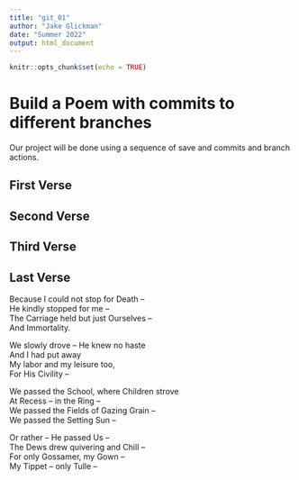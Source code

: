 ```yaml
---
title: "git_01"
author: "Jake Glickman"
date: "Summer 2022"
output: html_document
---
```


```r
knitr::opts_chunk$set(echo = TRUE)
```
# Build a Poem with commits to different branches
Our project will be done using a sequence of save and commits and branch actions.
<!-- Do not modify or change any text in "!--" bracketed areas such as this --- these are instructions to
you, if you change any of this the git program will notice it and compromise your git merging strategy !-->

## First Verse 
<!--Put the first five lines of a poem by Lewis Carrol in this section!-->

## Second Verse
<!--Put the first five lines of a poem by Robert Frost here!-->

## Third Verse
<!--Put the first two verses of The Walrus and the Carpenter here!-->

## Last Verse
<!--Put a short poem of your choice 8-20 lines,here!-->

Because I could not stop for Death –  
He kindly stopped for me –  
The Carriage held but just Ourselves –  
And Immortality.  

We slowly drove – He knew no haste  
And I had put away  
My labor and my leisure too,  
For His Civility –  

We passed the School, where Children strove  
At Recess – in the Ring –  
We passed the Fields of Gazing Grain –  
We passed the Setting Sun –  

Or rather – He passed Us –  
The Dews drew quivering and Chill –  
For only Gossamer, my Gown –  
My Tippet – only Tulle –  